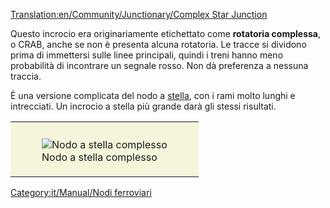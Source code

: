 [[Translation:en/Community/Junctionary/Complex Star Junction]]

{{it/Community/Nodo/Nodi ferroviari}}
{{it/Community/Nodo/Requisiti nodo|Costoso|3|0|1|1|1|1|0|0|0|0|0||I treni guasti influenzano solo una traccia.|
* Gestisce un numero elevato di treni contemporaneamente.
* La sua realizzazione richiede una enorme quantità di spazio.
}}
Questo incrocio era originariamente etichettato come '''rotatoria complessa''', o CRAB, anche se non è presenta alcuna rotatoria. Le tracce si dividono prima di immettersi sulle linee principali, quindi i treni hanno meno probabilità di incontrare un segnale rosso. Non dà preferenza a nessuna traccia.

È una versione complicata del nodo a  [[it/Community/Junctionary/Stella|stella]], con i rami molto lunghi e intrecciati. Un incrocio a stella più grande darà gli stessi risultati.

{|style="border: 0px; margin: auto;"
|style="padding: 10px 10px 5px; 10px; background-color: #F5F5DC;"|[[File:en/Community/Junctionary/Lgroundabout.png|center|frame|Nodo a stella complesso]]
|}

[[Category:it/Manual/Nodi ferroviari]]